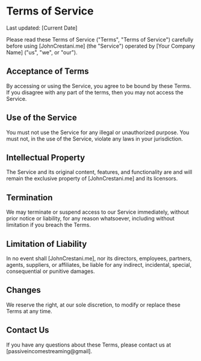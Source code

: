 # Terms of Service

Last updated: [Current Date]

Please read these Terms of Service ("Terms", "Terms of Service") carefully before using [JohnCrestani.me] (the "Service") operated by [Your Company Name] ("us", "we", or "our").

## Acceptance of Terms

By accessing or using the Service, you agree to be bound by these Terms. If you disagree with any part of the terms, then you may not access the Service.

## Use of the Service

You must not use the Service for any illegal or unauthorized purpose. You must not, in the use of the Service, violate any laws in your jurisdiction.

## Intellectual Property

The Service and its original content, features, and functionality are and will remain the exclusive property of [JohnCrestani.me] and its licensors.

## Termination

We may terminate or suspend access to our Service immediately, without prior notice or liability, for any reason whatsoever, including without limitation if you breach the Terms.

## Limitation of Liability

In no event shall [JohnCrestani.me], nor its directors, employees, partners, agents, suppliers, or affiliates, be liable for any indirect, incidental, special, consequential or punitive damages.

## Changes

We reserve the right, at our sole discretion, to modify or replace these Terms at any time.

## Contact Us

If you have any questions about these Terms, please contact us at [passiveincomestreaming@gmail].

